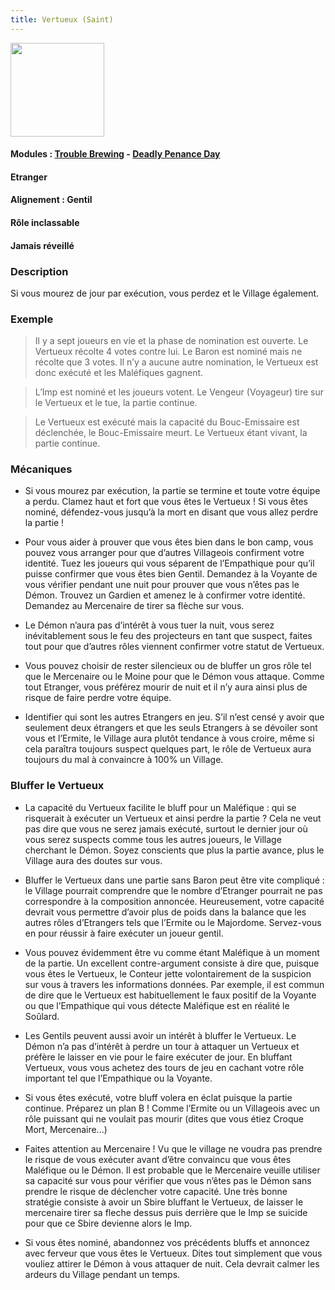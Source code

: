 ```yaml
---
title: Vertueux (Saint)
---
```


<img src='/wiki/img/blood-on-the-clocktower/roles/vertueux.png' height='150' />

#### Modules : [Trouble Brewing](../modules/trouble-brewing) - [Deadly Penance Day](../modules/deadly-penance-day)
#### Etranger
#### Alignement : Gentil
#### Rôle inclassable
#### Jamais réveillé

### Description
Si vous mourez de jour par exécution, vous perdez et le Village également.


### Exemple
> Il y a sept joueurs en vie et la phase de nomination est ouverte. Le Vertueux récolte 4 votes contre lui. Le Baron est nominé mais ne récolte que 3 votes. Il n’y a aucune autre nomination, le Vertueux est donc exécuté et les Maléfiques gagnent.

> L’Imp est nominé et les joueurs votent. Le Vengeur (Voyageur) tire sur le Vertueux et le tue, la partie continue.

> Le Vertueux est exécuté mais la capacité du Bouc-Emissaire est déclenchée, le Bouc-Emissaire meurt. Le Vertueux étant vivant, la partie continue.


### Mécaniques
- Si vous mourez par exécution, la partie se termine et toute votre équipe a perdu. Clamez haut et fort que vous êtes le Vertueux ! Si vous êtes nominé, défendez-vous jusqu’à la mort en disant que vous allez perdre la partie !

- Pour vous aider à prouver que vous êtes bien dans le bon camp, vous pouvez vous arranger pour que d’autres Villageois confirment votre identité. Tuez les joueurs qui vous séparent de l’Empathique pour qu’il puisse confirmer que vous êtes bien Gentil. Demandez à la Voyante de vous vérifier pendant une nuit pour prouver que vous n’êtes pas le Démon. Trouvez un Gardien et amenez le à confirmer votre identité. Demandez au Mercenaire de tirer sa flèche sur vous.

- Le Démon n’aura pas d’intérêt à vous tuer la nuit, vous serez inévitablement sous le feu des projecteurs en tant que suspect, faites tout pour que d’autres rôles viennent confirmer votre statut de Vertueux.

- Vous pouvez choisir de rester silencieux ou de bluffer un gros rôle tel que le Mercenaire ou le Moine pour que le Démon vous attaque. Comme tout Etranger, vous préférez mourir de nuit et il n’y aura ainsi plus de risque de faire perdre votre équipe.

- Identifier qui sont les autres Etrangers en jeu. S’il n’est censé y avoir que seulement deux étrangers et que les seuls Etrangers à se dévoiler sont vous et l’Ermite, le Village aura plutôt tendance à vous croire, même si cela paraîtra toujours suspect quelques part, le rôle de Vertueux aura toujours du mal à convaincre à 100% un Village.


### Bluffer le Vertueux
- La capacité du Vertueux facilite le bluff pour un Maléfique : qui se risquerait à exécuter un Vertueux et ainsi perdre la partie ? Cela ne veut pas dire que vous ne serez jamais exécuté, surtout le dernier jour où vous serez suspects comme tous les autres joueurs, le Village cherchant le Démon. Soyez conscients que plus la partie avance, plus le Village aura des doutes sur vous.

- Bluffer le Vertueux dans une partie sans Baron peut être vite compliqué : le Village pourrait comprendre que le nombre d’Etranger pourrait ne pas correspondre à la composition annoncée. Heureusement, votre capacité devrait vous permettre d’avoir plus de poids dans la balance que les autres rôles d’Etrangers tels que l’Ermite ou le Majordome. Servez-vous en pour réussir à faire exécuter un joueur gentil.

- Vous pouvez évidemment être vu comme étant Maléfique à un moment de la partie. Un excellent contre-argument consiste à dire que, puisque vous êtes le Vertueux, le Conteur jette volontairement de la suspicion sur vous à travers les informations données. Par exemple, il est commun de dire que le Vertueux est habituellement le faux positif de la Voyante ou que l’Empathique qui vous détecte Maléfique est en réalité le Soûlard.

- Les Gentils peuvent aussi avoir un intérêt à bluffer le Vertueux. Le Démon n’a pas d’intérêt à perdre un tour à attaquer un Vertueux et préfère le laisser en vie pour le faire exécuter de jour. En bluffant Vertueux, vous vous achetez des tours de jeu en cachant votre rôle important tel que l’Empathique ou la Voyante.

- Si vous êtes exécuté, votre bluff volera en éclat puisque la partie continue. Préparez un plan B ! Comme l’Ermite ou un Villageois avec un rôle puissant qui ne voulait pas mourir (dites que vous étiez Croque Mort, Mercenaire...)

- Faites attention au Mercenaire ! Vu que le village ne voudra pas prendre le risque de vous exécuter avant d’être convaincu que vous êtes Maléfique ou le Démon. Il est probable que le Mercenaire veuille utiliser sa capacité sur vous pour vérifier que vous n’êtes pas le Démon sans prendre le risque de déclencher votre capacité. Une très bonne stratégie consiste à avoir un Sbire bluffant le Vertueux, de laisser le mercenaire tirer sa fleche dessus puis derrière que le Imp se suicide pour que ce Sbire devienne alors le Imp.

- Si vous êtes nominé, abandonnez vos précédents bluffs et annoncez avec ferveur que vous êtes le Vertueux. Dites tout simplement que vous vouliez attirer le Démon à vous attaquer de nuit. Cela devrait calmer les ardeurs du Village pendant un temps.
